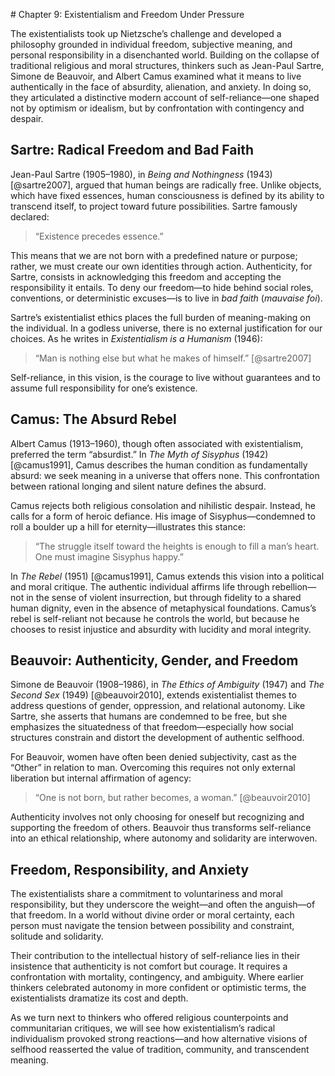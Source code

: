  # Chapter 9: Existentialism and Freedom Under Pressure

The existentialists took up Nietzsche’s challenge and developed a philosophy grounded in individual freedom, subjective meaning, and personal responsibility in a disenchanted world. Building on the collapse of traditional religious and moral structures, thinkers such as Jean-Paul Sartre, Simone de Beauvoir, and Albert Camus examined what it means to live authentically in the face of absurdity, alienation, and anxiety. In doing so, they articulated a distinctive modern account of self-reliance—one shaped not by optimism or idealism, but by confrontation with contingency and despair.

## Sartre: Radical Freedom and Bad Faith

Jean-Paul Sartre (1905–1980), in *Being and Nothingness* (1943) \[@sartre2007], argued that human beings are radically free. Unlike objects, which have fixed essences, human consciousness is defined by its ability to transcend itself, to project toward future possibilities. Sartre famously declared:

> "Existence precedes essence."

This means that we are not born with a predefined nature or purpose; rather, we must create our own identities through action. Authenticity, for Sartre, consists in acknowledging this freedom and accepting the responsibility it entails. To deny our freedom—to hide behind social roles, conventions, or deterministic excuses—is to live in *bad faith* (*mauvaise foi*).

Sartre’s existentialist ethics places the full burden of meaning-making on the individual. In a godless universe, there is no external justification for our choices. As he writes in *Existentialism is a Humanism* (1946):

> “Man is nothing else but what he makes of himself.” \[@sartre2007]

Self-reliance, in this vision, is the courage to live without guarantees and to assume full responsibility for one’s existence.

## Camus: The Absurd Rebel

Albert Camus (1913–1960), though often associated with existentialism, preferred the term "absurdist." In *The Myth of Sisyphus* (1942) \[@camus1991], Camus describes the human condition as fundamentally absurd: we seek meaning in a universe that offers none. This confrontation between rational longing and silent nature defines the absurd.

Camus rejects both religious consolation and nihilistic despair. Instead, he calls for a form of heroic defiance. His image of Sisyphus—condemned to roll a boulder up a hill for eternity—illustrates this stance:

> “The struggle itself toward the heights is enough to fill a man's heart. One must imagine Sisyphus happy.”

In *The Rebel* (1951) \[@camus1991], Camus extends this vision into a political and moral critique. The authentic individual affirms life through rebellion—not in the sense of violent insurrection, but through fidelity to a shared human dignity, even in the absence of metaphysical foundations. Camus’s rebel is self-reliant not because he controls the world, but because he chooses to resist injustice and absurdity with lucidity and moral integrity.

## Beauvoir: Authenticity, Gender, and Freedom

Simone de Beauvoir (1908–1986), in *The Ethics of Ambiguity* (1947) and *The Second Sex* (1949) \[@beauvoir2010], extends existentialist themes to address questions of gender, oppression, and relational autonomy. Like Sartre, she asserts that humans are condemned to be free, but she emphasizes the situatedness of that freedom—especially how social structures constrain and distort the development of authentic selfhood.

For Beauvoir, women have often been denied subjectivity, cast as the "Other" in relation to man. Overcoming this requires not only external liberation but internal affirmation of agency:

> "One is not born, but rather becomes, a woman." \[@beauvoir2010]

Authenticity involves not only choosing for oneself but recognizing and supporting the freedom of others. Beauvoir thus transforms self-reliance into an ethical relationship, where autonomy and solidarity are interwoven.

## Freedom, Responsibility, and Anxiety

The existentialists share a commitment to voluntariness and moral responsibility, but they underscore the weight—and often the anguish—of that freedom. In a world without divine order or moral certainty, each person must navigate the tension between possibility and constraint, solitude and solidarity.

Their contribution to the intellectual history of self-reliance lies in their insistence that authenticity is not comfort but courage. It requires a confrontation with mortality, contingency, and ambiguity. Where earlier thinkers celebrated autonomy in more confident or optimistic terms, the existentialists dramatize its cost and depth.

As we turn next to thinkers who offered religious counterpoints and communitarian critiques, we will see how existentialism’s radical individualism provoked strong reactions—and how alternative visions of selfhood reasserted the value of tradition, community, and transcendent meaning.
